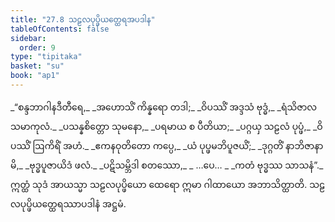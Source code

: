 ```yaml
---
title: "27.8 သဠလပုပ္ဖိယတ္ထေရအပဒါန"
tableOfContents: false
sidebar:
  order: 9
type: "tipitaka"
basket: "su"
book: "ap1"
---
```



<DynamicBreadcrumb />

<Division number="30" book="ap1">

<Paragraph number="3201" type="verses" book="ap1">
_“စန္ဒဘာဂါနဒီတီရေ,_  
_အဟောသိံ ကိန္နရော တဒါ;_  
_ဝိပဿိံ အဒ္ဒသံ ဗုဒ္ဓံ,_  
_ရံသိဇာလသမာကုလံ._  

</Paragraph>

</Division>
<Division number="31" book="ap1">

<Paragraph number="3202" type="verses" book="ap1">
_ပသန္နစိတ္တော သုမနော,_  
_ပရမာယ စ ပီတိယာ;_  
_ပဂ္ဂယှ သဠလံ ပုပ္ဖံ,_  
_ဝိပဿိံ ဩကိရိံ အဟံ._  

</Paragraph>

</Division>
<Division number="32" book="ap1">

<Paragraph number="3203" type="verses" book="ap1">
_ဧကနဝုတိတော ကပ္ပေ,_  
_ယံ ပုပ္ဖမဘိပူဇယိံ;_  
_ဒုဂ္ဂတိံ နာဘိဇာနာမိ,_  
_ဗုဒ္ဓပူဇာယိဒံ ဖလံ._  

</Paragraph>

</Division>
<Division number="33" book="ap1">

<Paragraph number="3204" type="verses" book="ap1">
_ပဋိသမ္ဘိဒါ စတဿော,_  
_ …ပေ… _  
_ကတံ ဗုဒ္ဓဿ သာသနံ”._  

</Paragraph>

<Paragraph number="3205" book="ap1">
ဣတ္ထံ သုဒံ အာယသ္မာ သဠလပုပ္ဖိယော ထေရော ဣမာ ဂါထာယော အဘာသိတ္ထာတိ.

</Paragraph>
</Division>

<Paragraph number="3206" type="center" book="ap1">
သဠလပုပ္ဖိယတ္ထေရဿာပဒါနံ အဋ္ဌမံ.
</Paragraph>